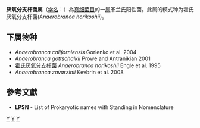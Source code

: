 {{Automatic taxobox
| taxon = Anaerobranca
| authority = Engle et al.1995
| type species = 霍氏厌氧分支杆菌<br>''Anaerobranca horikoshii''
| type species authority =  Engle et al. 1995
}}
'''厌氧分支杆菌属'''（[[学名|学名]]：{{lang|la|''Anaerobranca''}}）為[[真细菌目|真细菌目]]的一[[属|属]]革兰氏阳性菌。此属的模式种为霍氏厌氧分支杆菌(''Anaerobranca horikoshii'')。

==下属物种==
* ''Anaerobranca californiensis'' Gorlenko et al. 2004
* ''Anaerobranca gottschalkii'' Prowe and Antranikian 2001
* [[霍氏厌氧分支杆菌|霍氏厌氧分支杆菌]] ''Anaerobranca horikoshii'' Engle et al. 1995
* ''Anaerobranca zavarzinii'' Kevbrin et al. 2008

==參考文獻==
{{reflist}}
* '''LPSN''' - List of Prokaryotic names with Standing in Nomenclature

{{taxonbar}}

[[Category:革兰氏阳性菌|Y]]
[[Category:_真细菌目|Y]]
[[Category:1995年描述的分类群|Y]]